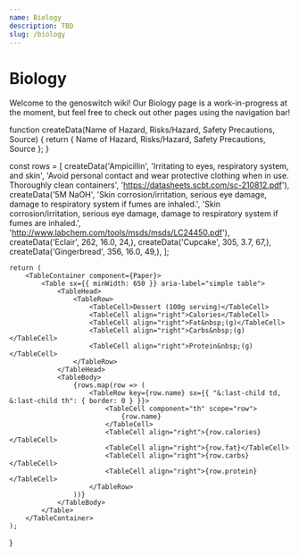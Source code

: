 ```yaml
---
name: Biology
description: TBD
slug: /biology
---
```


# Biology

Welcome to the genoswitch wiki! Our Biology page is a work-in-progress at the moment, but feel free to check out other pages using the navigation bar!


function createData(Name of Hazard, Risks/Hazard, Safety Precautions, Source) {
return { Name of Hazard, Risks/Hazard, Safety Precautions, Source };
}

const rows = [
createData('Ampicillin', 'Irritating to eyes, respiratory system, and skin', 'Avoid personal contact and wear protective clothing when in use. Thoroughly clean containers', 'https://datasheets.scbt.com/sc-210812.pdf'),
createData('5M NaOH', 'Skin corrosion/irritation, serious eye damage, damage to respiratory system if fumes are inhaled.', 'Skin corrosion/irritation, serious eye damage, damage to respiratory system if fumes are inhaled.', 'http://www.labchem.com/tools/msds/msds/LC24450.pdf'),
createData('Eclair', 262, 16.0, 24,),
createData('Cupcake', 305, 3.7, 67,),
createData('Gingerbread', 356, 16.0, 49,),
];

	return (
		<TableContainer component={Paper}>
			<Table sx={{ minWidth: 650 }} aria-label="simple table">
				<TableHead>
					<TableRow>
						<TableCell>Dessert (100g serving)</TableCell>
						<TableCell align="right">Calories</TableCell>
						<TableCell align="right">Fat&nbsp;(g)</TableCell>
						<TableCell align="right">Carbs&nbsp;(g)</TableCell>
						<TableCell align="right">Protein&nbsp;(g)</TableCell>
					</TableRow>
				</TableHead>
				<TableBody>
					{rows.map(row => (
						<TableRow key={row.name} sx={{ "&:last-child td, &:last-child th": { border: 0 } }}>
							<TableCell component="th" scope="row">
								{row.name}
							</TableCell>
							<TableCell align="right">{row.calories}</TableCell>
							<TableCell align="right">{row.fat}</TableCell>
							<TableCell align="right">{row.carbs}</TableCell>
							<TableCell align="right">{row.protein}</TableCell>
						</TableRow>
					))}
				</TableBody>
			</Table>
		</TableContainer>
	);
}
